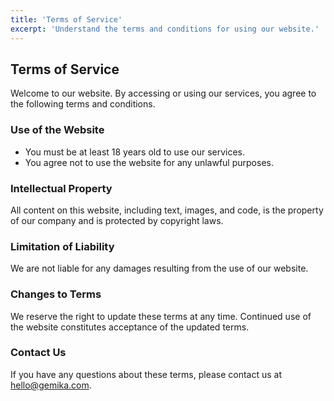 ```yaml
---
title: 'Terms of Service'
excerpt: 'Understand the terms and conditions for using our website.'
---
```


## Terms of Service

Welcome to our website. By accessing or using our services, you agree to the following terms and
conditions.

### Use of the Website

- You must be at least 18 years old to use our services.
- You agree not to use the website for any unlawful purposes.

### Intellectual Property

All content on this website, including text, images, and code, is the property of our company and is
protected by copyright laws.

### Limitation of Liability

We are not liable for any damages resulting from the use of our website.

### Changes to Terms

We reserve the right to update these terms at any time. Continued use of the website constitutes
acceptance of the updated terms.

### Contact Us

If you have any questions about these terms, please contact us at
[hello@gemika.com](mailto:hello@gemika.com).
